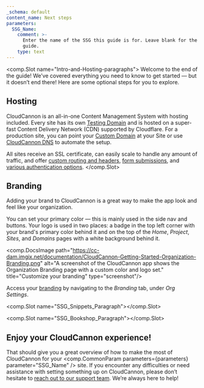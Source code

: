 ```yaml
---
_schema: default
content_name: Next steps
parameters:
  SSG_Name:
    comment: >-
      Enter the name of the SSG this guide is for. Leave blank for the universal
      guide.
    type: text
---
```

<comp.Slot name="Intro-and-Hosting-paragraphs">
  Welcome to the end of the guide! We’ve covered everything you need to know to get started — but it doesn’t end there! Here are some optional steps for you to explore.

  ## Hosting

  CloudCannon is an all-in-one Content Management System with hosting included. Every site has its own [Testing Domain](/documentation/articles/testing-domain/) and is hosted on a super-fast Content Delivery Network (CDN) supported by Cloudflare. For a production site, you can point your [Custom Domain](/documentation/articles/what-is-a-custom-domain/) at your Site or use <a href="https://cloudcannon.com/documentation/articles/using-cloudcannon-dns-to-configure-your-custom-domain/" target="_blank" rel="noopener">CloudCannon DNS</a> to automate the setup.

  All sites receive an SSL certificate, can easily scale to handle any amount of traffic, and offer <a href="https://cloudcannon.com/documentation/articles/configuring-custom-routing/#custom-headers" target="_blank" rel="noopener">custom routing and headers</a>, <a href="https://cloudcannon.com/documentation/articles/getting-started-with-forms-on-cloudcannon/" target="_blank" rel="noopener">form submissions</a>, and <a href="https://cloudcannon.com/documentation/articles/adding-password-authentication-to-your-site/" target="_blank" rel="noopener">various authentication options</a>.
</comp.Slot>

## Branding

Adding your brand to CloudCannon is a great way to make the app look and feel like your organization.

You can set your primary color — this is mainly used in the side nav and buttons. Your logo is used in two places: a badge in the top left corner with your brand's primary color behind it and on the top of the *Home*, *Project*, *Sites*, and *Domains* pages with a white background behind it.

<comp.DocsImage path="https://cc-dam.imgix.net/documentation/CloudCannon-Getting-Started-Organization-Branding.png" alt="A screenshot of the CloudCannon app shows the Organization Branding page with a custom color and logo set." title="Customize your branding" type="screenshot"/>

Access your <a href="https://cloudcannon.com/documentation/articles/customizing-cloudcannon-to-match-your-brand/" rel="noreferrer">branding</a> by navigating to the *Branding* tab, under *Org Settings*.

<comp.Slot name="SSG_Snippets_Paragraph"></comp.Slot>

<comp.Slot name="SSG_Bookshop_Paragraph"></comp.Slot>

## Enjoy your CloudCannon experience!

That should give you a great overview of how to make the most of CloudCannon for your <comp.CommonParam parameters={parameters} parameter="SSG_Name" /> site. If you encounter any difficulties or need assistance with setting something up on CloudCannon, please don’t hesitate to <a href="https://cloudcannon.com/documentation/support/" target="_blank" rel="noopener">reach out to our support team</a>. We’re always here to help!